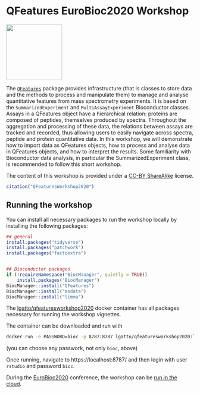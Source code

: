 # QFeatures EuroBioc2020 Workshop

<img
src="https://raw.githubusercontent.com/rformassspectrometry/stickers/master/QFeatures/QFeatures.png"
height="150">


The
[`QFeatures`](https://rformassspectrometry.github.io/QFeatures/articles/QFeatures.html)
package provides infrastructure (that is classes to store data and the
methods to process and manipulate them) to manage and analyse
quantitative features from mass spectrometry experiments. It is based
on the `SummarizedExperiment` and `MultiAssayExperiment` Bioconductor
classes. Assays in a QFeatures object have a hierarchical relation:
proteins are composed of peptides, themselves produced by
spectra. Throughout the aggregation and processing of these data, the
relations between assays are tracked and recorded, thus allowing users
to easily navigate across spectra, peptide and protein quantitative
data. In this workshop, we will demonstrate how to import data as
QFeatures objects, how to process and analyse data in QFeatures
objects, and how to interpret the results.  Some familiarity with
Bioconductor data analysis, in particular the SummarizedExperiment
class, is recommended to follow this short workshop.

The content of this workshop is provided under a [CC-BY
ShareAlike](https://creativecommons.org/licenses/by-sa/2.0/) license.


```r
citation("QFeaturesWorkshop2020")
```

## Running the workshop


You can install all necessary packages to run the workshop locally by
installing the following packages:

```r
## general
install.packages("tidyverse")
install.packages("patchwork")
install.packages("factoextra")


## Bioconductor packages
if (!requireNamespace("BiocManager", quietly = TRUE))
    install.packages("BiocManager")
BiocManager::install("QFeatures")
BiocManager::install("msdata")
BiocManager::install("limma")
```


The
[lgatto/qfeaturesworkshop2020](https://hub.docker.com/repository/docker/lgatto/qfeaturesworkshop2020)
docker container has all packages necessary for running the workshop vignettes.

The container can be downloaded and run with

```sh
docker run -e PASSWORD=bioc -p 8787:8787 lgatto/qfeaturesworkshop2020:latest
```

(you can choose any passwork, not only `bioc`, above)

Once running, navigate to https://localhost:8787/ and then login with
user `rstudio` and password `bioc`.


During the
[EuroBioc2020](https://eurobioc2020.bioconductor.org/workshops)
conference, the workshop can be [run in the
cloud](http://app.orchestra.cancerdatasci.org/).
